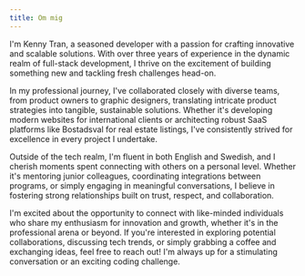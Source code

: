 ```yaml
---
title: Om mig
---
```


I'm Kenny Tran, a seasoned developer with a passion for crafting
innovative and scalable solutions. With over three years of experience
in the dynamic realm of full-stack development, I thrive on the
excitement of building something new and tackling fresh challenges
head-on.

In my professional journey, I've collaborated closely with diverse
teams, from product owners to graphic designers, translating intricate
product strategies into tangible, sustainable solutions. Whether it's
developing modern websites for international clients or architecting
robust SaaS platforms like Bostadsval for real estate listings, I've
consistently strived for excellence in every project I undertake.

Outside of the tech realm, I'm fluent in both English and Swedish, and I
cherish moments spent connecting with others on a personal level.
Whether it's mentoring junior colleagues, coordinating integrations
between programs, or simply engaging in meaningful conversations, I
believe in fostering strong relationships built on trust, respect, and
collaboration.

I'm excited about the opportunity to connect with like-minded
individuals who share my enthusiasm for innovation and growth, whether
it's in the professional arena or beyond. If you're interested in
exploring potential collaborations, discussing tech trends, or simply
grabbing a coffee and exchanging ideas, feel free to reach out! I'm
always up for a stimulating conversation or an exciting coding
challenge.

